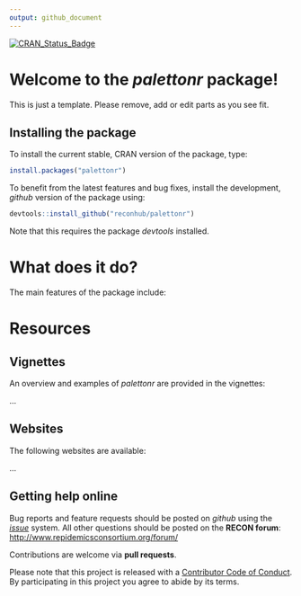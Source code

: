 ```yaml
---
output: github_document
---
```


[![CRAN_Status_Badge](http://www.r-pkg.org/badges/version/palettonr)](https://cran.r-project.org/package=palettonr)

# Welcome to the *palettonr* package!

This is just a template. Please remove, add or edit parts as you see fit.

## Installing the package

To install the current stable, CRAN version of the package, type:
```r
install.packages("palettonr")
```

To benefit from the latest features and bug fixes, install the development, *github* version of the package using:
```r
devtools::install_github("reconhub/palettonr")
```

Note that this requires the package *devtools* installed.


# What does it do?

The main features of the package include:



# Resources

## Vignettes

An overview and examples of *palettonr* are provided in the vignettes:

...

## Websites

The following websites are available:

...

## Getting help online

Bug reports and feature requests should be posted on *github* using the [*issue*](http://github.com/reconhub/palettonr/issues) system. All other questions should be posted on the **RECON forum**: <br>
[http://www.repidemicsconsortium.org/forum/](http://www.repidemicsconsortium.org/forum/)

Contributions are welcome via **pull requests**.

Please note that this project is released with a [Contributor Code of Conduct](CONDUCT.md). By participating in this project you agree to abide by its terms.

